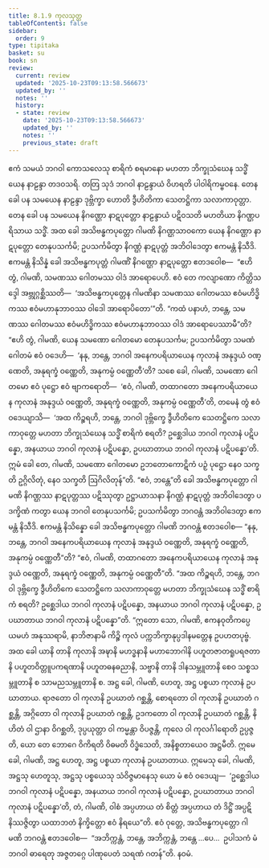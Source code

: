 ```yaml
---
title: 8.1.9 ကုလသုတ္တ
tableOfContents: false
sidebar:
  order: 9
type: tipitaka
basket: su
book: sn
review:
  current: review
  updated: '2025-10-23T09:13:58.566673'
  updated_by: ''
  notes: ''
  history:
  - state: review
    date: '2025-10-23T09:13:58.566673'
    updated_by: ''
    notes: ''
    previous_state: draft
---
```



<ReviewStatus review={frontmatter.review} showDetails={true} />

<HypothesisAnnotation frontmatter={frontmatter} />

<DynamicBreadcrumb />

<Division number="361" book="sn" e="ch" v="18" p="332">

<Paragraph number="1593" book="sn">
ဧကံ သမယံ ဘဂဝါ ကောသလေသု စာရိကံ စရမာနော မဟတာ ဘိက္ခုသံဃေန သဒ္ဓိံ ယေန နာဠန္ဒာ တဒဝသရိ. တတြ သုဒံ ဘဂဝါ နာဠန္ဒာယံ ဝိဟရတိ ပါဝါရိကမ္ဗဝနေ.
</Paragraph>

<Paragraph number="1594" book="sn">
တေန ခေါ ပန သမယေန နာဠန္ဒာ ဒုဗ္ဘိက္ခာ ဟောတိ ဒွီဟိတိကာ သေတဋ္ဌိကာ သလာကာဝုတ္တာ. တေန ခေါ ပန သမယေန နိဂဏ္ဌော နာဋပုတ္တော နာဠန္ဒာယံ ပဋိဝသတိ မဟတိယာ နိဂဏ္ဌပရိသာယ သဒ္ဓိံ. အထ ခေါ အသိဗန္ဓကပုတ္တော ဂါမဏိ နိဂဏ္ဌသာဝကော ယေန နိဂဏ္ဌော နာဋပုတ္တော တေနုပသင်္ကမိ; ဥပသင်္ကမိတွာ နိဂဏ္ဌံ နာဋပုတ္တံ အဘိဝါဒေတွာ ဧကမန္တံ နိသီဒိ. ဧကမန္တံ နိသိန္နံ ခေါ အသိဗန္ဓကပုတ္တံ ဂါမဏိံ နိဂဏ္ဌော နာဋပုတ္တော ဧတဒဝေါစ—  “ဧဟိ တွံ, ဂါမဏိ, သမဏဿ ဂေါတမဿ ဝါဒံ အာရောပေဟိ. ဧဝံ တေ ကလျာဏော ကိတ္တိသဒ္ဒေါ အဗ္ဘုဂ္ဂစ္ဆိဿတိ—  ‘အသိဗန္ဓကပုတ္တေန ဂါမဏိနာ သမဏဿ ဂေါတမဿ ဧဝံမဟိဒ္ဓိကဿ ဧဝံမဟာနုဘာဝဿ ဝါဒေါ အာရောပိတော’”တိ.
</Paragraph>

<Paragraph number="1595" book="sn">
“ကထံ ပနာဟံ, ဘန္တေ, သမဏဿ ဂေါတမဿ ဧဝံမဟိဒ္ဓိကဿ ဧဝံမဟာနုဘာဝဿ ဝါဒံ အာရောပေဿာမီ”တိ? “ဧဟိ တွံ, ဂါမဏိ, ယေန သမဏော ဂေါတမော တေနုပသင်္ကမ; ဥပသင်္ကမိတွာ သမဏံ ဂေါတမံ ဧဝံ ဝဒေဟိ—  ‘နနု, ဘန္တေ, ဘဂဝါ အနေကပရိယာယေန ကုလာနံ အနုဒ္ဒယံ ဝဏ္ဏေတိ, အနုရက္ခံ ဝဏ္ဏေတိ, အနုကမ္ပံ ဝဏ္ဏေတီ’တိ? သစေ ခေါ, ဂါမဏိ, သမဏော ဂေါတမော ဧဝံ ပုဋ္ဌော ဧဝံ ဗျာကရောတိ—  ‘ဧဝံ, ဂါမဏိ, တထာဂတော အနေကပရိယာယေန ကုလာနံ အနုဒ္ဒယံ ဝဏ္ဏေတိ, အနုရက္ခံ ဝဏ္ဏေတိ, အနုကမ္ပံ ဝဏ္ဏေတီ’တိ, တမေနံ တွံ ဧဝံ ဝဒေယျာသိ—  ‘အထ ကိဉ္စရဟိ, ဘန္တေ, ဘဂဝါ ဒုဗ္ဘိက္ခေ ဒွီဟိတိကေ သေတဋ္ဌိကေ သလာကာဝုတ္တေ မဟတာ ဘိက္ခုသံဃေန သဒ္ဓိံ စာရိကံ စရတိ? ဥစ္ဆေဒါယ ဘဂဝါ ကုလာနံ ပဋိပန္နော, အနယာယ ဘဂဝါ ကုလာနံ ပဋိပန္နော, ဥပဃာတာယ ဘဂဝါ ကုလာနံ ပဋိပန္နော’တိ. ဣမံ ခေါ တေ, ဂါမဏိ, သမဏော ဂေါတမော ဥဘတောကောဋိကံ ပဉှံ ပုဋ္ဌော နေဝ သက္ခတိ ဥဂ္ဂိလိတုံ, နေဝ သက္ခတိ ဩဂိလိတုန်”တိ. “ဧဝံ, ဘန္တေ”တိ ခေါ အသိဗန္ဓကပုတ္တော ဂါမဏိ နိဂဏ္ဌဿ နာဋပုတ္တဿ ပဋိဿုတွာ ဥဋ္ဌာယာသနာ နိဂဏ္ဌံ နာဋပုတ္တံ အဘိဝါဒေတွာ ပဒက္ခိဏံ ကတွာ ယေန ဘဂဝါ တေနုပသင်္ကမိ; ဥပသင်္ကမိတွာ ဘဂဝန္တံ အဘိဝါဒေတွာ ဧကမန္တံ နိသီဒိ. ဧကမန္တံ နိသိန္နော ခေါ အသိဗန္ဓကပုတ္တော ဂါမဏိ ဘဂဝန္တံ ဧတဒဝေါစ—
</Paragraph>

<Paragraph number="1596" book="sn">
“နနု, ဘန္တေ, ဘဂဝါ အနေကပရိယာယေန ကုလာနံ အနုဒ္ဒယံ ဝဏ္ဏေတိ, အနုရက္ခံ ဝဏ္ဏေတိ, အနုကမ္ပံ ဝဏ္ဏေတီ”တိ? “ဧဝံ, ဂါမဏိ, တထာဂတော အနေကပရိယာယေန ကုလာနံ အနုဒ္ဒယံ ဝဏ္ဏေတိ, အနုရက္ခံ ဝဏ္ဏေတိ, အနုကမ္ပံ ဝဏ္ဏေတီ”တိ. “အထ ကိဉ္စရဟိ, ဘန္တေ, ဘဂဝါ ဒုဗ္ဘိက္ခေ ဒွီဟိတိကေ သေတဋ္ဌိကေ သလာကာဝုတ္တေ မဟတာ ဘိက္ခုသံဃေန သဒ္ဓိံ စာရိကံ စရတိ? ဥစ္ဆေဒါယ ဘဂဝါ ကုလာနံ ပဋိပန္နော, အနယာယ ဘဂဝါ ကုလာနံ ပဋိပန္နော, ဥပဃာတာယ ဘဂဝါ ကုလာနံ ပဋိပန္နော”တိ. “ဣတော သော, ဂါမဏိ, ဧကနဝုတိကပ္ပေ ယမဟံ အနုဿရာမိ, နာဘိဇာနာမိ ကိဉ္စိ ကုလံ ပက္ကဘိက္ခာနုပ္ပဒါနမတ္တေန ဥပဟတပုဗ္ဗံ. အထ ခေါ ယာနိ တာနိ ကုလာနိ အဍ္ဎာနိ မဟဒ္ဓနာနိ မဟာဘောဂါနိ ပဟူတဇာတရူပရဇတာနိ ပဟူတဝိတ္တူပကရဏာနိ ပဟူတဓနဓညာနိ, သဗ္ဗာနိ တာနိ ဒါနသမ္ဘူတာနိ စေဝ သစ္စသမ္ဘူတာနိ စ သာမညသမ္ဘူတာနိ စ. အဋ္ဌ ခေါ, ဂါမဏိ, ဟေတူ, အဋ္ဌ ပစ္စယာ ကုလာနံ ဥပဃာတာယ. ရာဇတော ဝါ ကုလာနိ ဥပဃာတံ ဂစ္ဆန္တိ, စောရတော ဝါ ကုလာနိ ဥပဃာတံ ဂစ္ဆန္တိ, အဂ္ဂိတော ဝါ ကုလာနိ ဥပဃာတံ ဂစ္ဆန္တိ, ဥဒကတော ဝါ ကုလာနိ ဥပဃာတံ ဂစ္ဆန္တိ, နိဟိတံ ဝါ ဌာနာ ဝိဂစ္ဆတိ, ဒုပ္ပယုတ္တာ ဝါ ကမ္မန္တာ ဝိပဇ္ဇန္တိ, ကုလေ ဝါ ကုလင်္ဂါရောတိ ဥပ္ပဇ္ဇတိ, ယော တေ ဘောဂေ ဝိကိရတိ ဝိဓမတိ ဝိဒ္ဓံသေတိ, အနိစ္စတာယေဝ အဋ္ဌမီတိ. ဣမေ ခေါ, ဂါမဏိ, အဋ္ဌ ဟေတူ, အဋ္ဌ ပစ္စယာ ကုလာနံ ဥပဃာတာယ. ဣမေသု ခေါ, ဂါမဏိ, အဋ္ဌသု ဟေတူသု, အဋ္ဌသု ပစ္စယေသု သံဝိဇ္ဇမာနေသု ယော မံ ဧဝံ ဝဒေယျ—  ‘ဥစ္ဆေဒါယ ဘဂဝါ ကုလာနံ ပဋိပန္နော, အနယာယ ဘဂဝါ ကုလာနံ ပဋိပန္နော, ဥပဃာတာယ ဘဂဝါ ကုလာနံ ပဋိပန္နော’တိ, တံ, ဂါမဏိ, ဝါစံ အပ္ပဟာယ တံ စိတ္တံ အပ္ပဟာယ တံ ဒိဋ္ဌိံ အပ္ပဋိနိဿဇ္ဇိတွာ ယထာဘတံ နိက္ခိတ္တော ဧဝံ နိရယေ”တိ.
</Paragraph>

<Paragraph number="1597" book="sn">
ဧဝံ ဝုတ္တေ, အသိဗန္ဓကပုတ္တော ဂါမဏိ ဘဂဝန္တံ ဧတဒဝေါစ—  “အဘိက္ကန္တံ, ဘန္တေ, အဘိက္ကန္တံ, ဘန္တေ …ပေ…  ဥပါသကံ မံ ဘဂဝါ ဓာရေတု အဇ္ဇတဂ္ဂေ ပါဏုပေတံ သရဏံ ဂတန်”တိ.

</Paragraph>
</Division>

<Paragraph number="1598" type="center" book="sn">
နဝမံ.
</Paragraph>